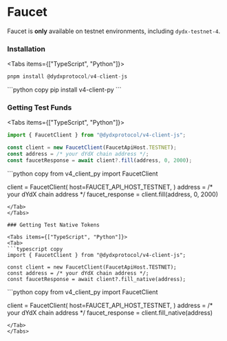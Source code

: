 
# Faucet

Faucet is **only** available on testnet environments, including `dydx-testnet-4`.

### Installation

<Tabs items={["TypeScript", "Python"]}>
<Tab>
```typescript copy
pnpm install @dydxprotocol/v4-client-js
```
</Tab>
<Tab>
```python copy
pip install v4-client-py
```
</Tab>
</Tabs>

### Getting Test Funds

<Tabs items={["TypeScript", "Python"]}>
<Tab>
```typescript copy
import { FaucetClient } from "@dydxprotocol/v4-client-js";

const client = new FaucetClient(FaucetApiHost.TESTNET);
const address = /* your dYdX chain address */;
const faucetResponse = await client?.fill(address, 0, 2000);
```
</Tab>
<Tab>
```python copy
from v4_client_py import FaucetClient

client = FaucetClient(
    host=FAUCET_API_HOST_TESTNET,
)
address = /* your dYdX chain address */
faucet_response = client.fill(address, 0, 2000)
```
</Tab>
</Tabs>

### Getting Test Native Tokens

<Tabs items={["TypeScript", "Python"]}>
<Tab>
```typescript copy
import { FaucetClient } from "@dydxprotocol/v4-client-js";

const client = new FaucetClient(FaucetApiHost.TESTNET);
const address = /* your dYdX chain address */;
const faucetResponse = await client?.fill_native(address);
```
</Tab>
<Tab>
```python copy
from v4_client_py import FaucetClient

client = FaucetClient(
    host=FAUCET_API_HOST_TESTNET,
)
address = /* your dYdX chain address */
faucet_response = client.fill_native(address)
```
</Tab>
</Tabs>
